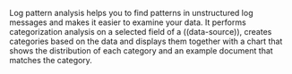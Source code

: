 
Log pattern analysis helps you to find patterns in unstructured log messages and 
makes it easier to examine your data. It performs categorization analysis on a 
selected field of a ((data-source)), creates categories based on the data and 
displays them together with a chart that shows the distribution of each category 
and an example document that matches the category.
